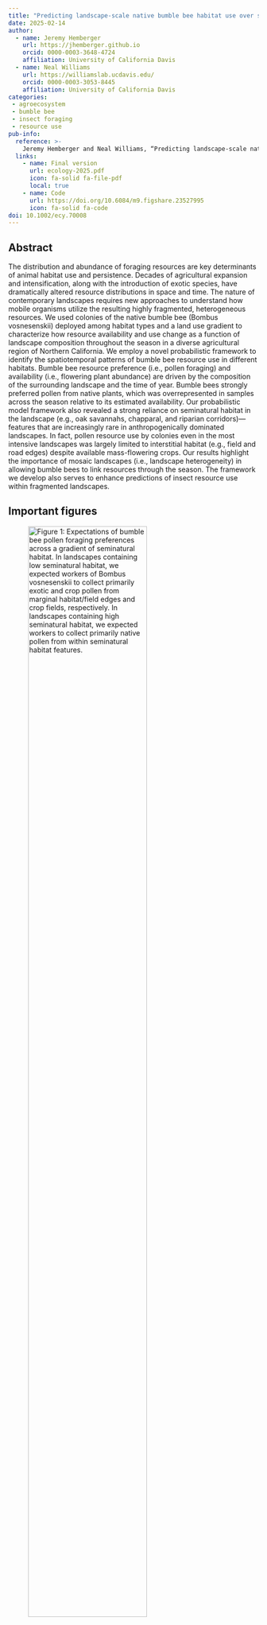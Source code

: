 ```yaml
---
title: "Predicting landscape‐scale native bumble bee habitat use over space, time, and forage availability"
date: 2025-02-14
author:
  - name: Jeremy Hemberger
    url: https://jhemberger.github.io
    orcid: 0000-0003-3648-4724
    affiliation: University of California Davis
  - name: Neal Williams
    url: https://williamslab.ucdavis.edu/
    orcid: 0000-0003-3053-8445
    affiliation: University of California Davis
categories:
 - agroecosystem
 - bumble bee
 - insect foraging
 - resource use
pub-info:
  reference: >-
    Jeremy Hemberger and Neal Williams, “Predicting landscape‐scale native bumble bee habitat use over space, time, and forage availability” <em>Ecology</em> 2025, doi: <a href="https://doi.org/10.1002/ecy.70008"><code>10.1002/ecy.70008</code></a>
  links:
    - name: Final version
      url: ecology-2025.pdf
      icon: fa-solid fa-file-pdf
      local: true
    - name: Code
      url: https://doi.org/10.6084/m9.figshare.23527995
      icon: fa-solid fa-code
doi: 10.1002/ecy.70008
---
```


## Abstract

The distribution and abundance of foraging resources are key determinants of animal habitat use and persistence. Decades of agricultural expansion and intensification, along with the introduction of exotic species, have dramatically altered resource distributions in space and time. The nature of contemporary landscapes requires new approaches to understand how mobile organisms utilize the resulting highly fragmented, heterogeneous resources. We used colonies of the native bumble bee (Bombus vosnesenskii) deployed among habitat types and a land use gradient to characterize how resource availability and use change as a function of landscape composition throughout the season in a diverse agricultural region of Northern California. We employ a novel probabilistic framework to identify the spatiotemporal patterns of bumble bee resource use in different habitats. Bumble bee resource preference (i.e., pollen foraging) and availability (i.e., flowering plant abundance) are driven by the composition of the surrounding landscape and the time of year. Bumble bees strongly preferred pollen from native plants, which was overrepresented in samples across the season relative to its estimated availability. Our probabilistic model framework also revealed a strong reliance on seminatural habitat in the landscape (e.g., oak savannahs, chapparal, and riparian corridors)—features that are increasingly rare in anthropogenically dominated landscapes. In fact, pollen resource use by colonies even in the most intensive landscapes was largely limited to interstitial habitat (e.g., field and road edges) despite available mass-flowering crops. Our results highlight the importance of mosaic landscapes (i.e., landscape heterogeneity) in allowing bumble bees to link resources through the season. The framework we develop also serves to enhance predictions of insect resource use within fragmented landscapes.

## Important figures

![<strong>Figure 1:</strong> Expectations of bumble bee pollen foraging preferences across a gradient of seminatural habitat. In landscapes containing low seminatural habitat, we expected workers of Bombus vosnesenskii to collect primarily exotic and crop pollen from marginal habitat/field edges and crop fields, respectively. In landscapes containing high seminatural habitat, we expected workers to collect primarily native pollen from within seminatural habitat features.](fig1.jpg){width="75%"}

![<strong>Figure 2:</strong> Combining spatial information on distance‐weighted flower abundance from surveys along with model‐predicted foraging probability given seminatural habitat amount reveals the probability of bumble bees foraging on different landscape elements at three representative sites across the gradient of seminatural habitat (columns) and study months (rows). Darker colors indicate a higher probability of Bombus vosnesenskii foraging in each pixel.](fig2.jpg){width="75%"}

## Citation

``` bibtex
@article{10.1002/ecy.70008, 
year = {2025}, 
title = {{Predicting landscape‐scale native bumble bee habitat use over space, time, and forage availability}}, 
author = {Hemberger, Jeremy and Williams, Neal}, 
journal = {Ecology}, 
issn = {0012-9658}, 
doi = {10.1002/ecy.70008}, 
number = {2}, 
volume = {106}
}
```
